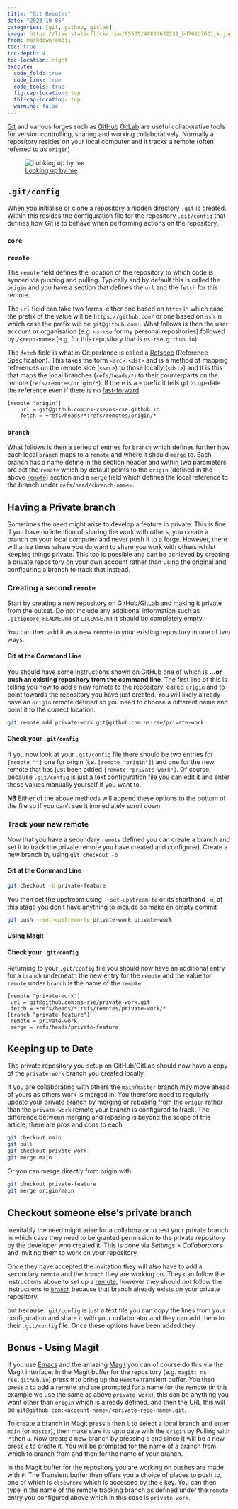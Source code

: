 ```yaml
---
title: "Git Remotes"
date: "2023-10-06"
categories: [git, github, gitlab]
image: https://live.staticflickr.com/65535/49833632231_bd701b7621_k.jpg
from: markdown+emoji
toc: true
toc-depth: 4
toc-location: right
execute:
  code_fold: true
  code_link: true
  code_tools: true
  fig-cap-location: top
  tbl-cap-location: top
  warning: false
---
```


[Git](https://git.scm) and various forges such as  [GitHub](https://github.com) [GitLab](https://gitlab.com) are useful
collaborative tools for version controlling, sharing and working collaboratively. Normally a repository resides on your
local computer and it tracks a remote (often referred to as `origin`)

![[Looking up by
me](https://flickr.com/photos/slackline/49833632231/)](https://live.staticflickr.com/65535/49833632231_bd701b7621_k.jpg)

## `.git/config`

When you initialise or clone a repository a hidden directory `.git` is created. Within this resides the configuration
file for the repository `.git/config` that defines how Git is to behave when performing actions on the repository.

### `core`

### `remote`

The `remote` field defines the location of the repository to which code is synced via pushing and pulling. Typically and
by default this is called the `origin` and you have a section that defines the `url` and the `fetch` for this remote.

The `url` field can take two forms, either one based on `https` in which case the prefix of the value will be
`https://github.com/` or one based on `ssh` in which case the prefix will be `git@github.com:`. What follows is then the
user account or organisation (e.g. `ns-rse` for my personal repositories) followed by `/<repo-name>` (e.g. for this
repository that is `ns-rse.github.io`).

The `fetch` field is what in Git parlance is called a
[Refspec](https://git-scm.com/book/it/v2/Git-Internals-The-Refspec) (Reference Specification). This takes the form
`<src>:<dst>` and is a method of mapping references on the remote side (`<src>`) to those locally (`<dst>`) and it is
this that maps the local branches (`refs/heads/*`) to their counterparts on the remote (`refs/remotes/origin/*`). If
there is a `+` prefix it tells git to up-date the reference even if there is no [fast-forward]().

```config
[remote "origin"]
    url = git@github.com:ns-rse/ns-rse.github.io
    fetch = +refs/heads/*:refs/remotes/origin/*
```

### `branch`

What follows is then a series of entries for `branch` which defines further how each local `branch` maps to a `remote`
and where it should `merge` to. Each branch has a name define in the section header and within two parameters are set
the `remote` which by default points to the `origin` (defined in the above [`remote`](#remote)) section and a `merge`
field which defines the local reference to the branch under `refs/head/<branch-name>`.

## Having a Private branch

Sometimes the need might arise to develop a feature in private. This is fine if you have no intention of sharing the
work with others, you create a branch on your local computer and never push it to a forge. However, there will arise
times where you do want to share you work with others whilst keeping things private. This too is possible and can be
achieved by creating a private repository on your own account rather than using the original and configuring a branch to
track that instead.

### Creating a second `remote`

Start by creating a new repository on GitHub/GitLab and making it private from the outset. Do _not_ include any
additional information such as `.gitignore`, `README.md` or `LICENSE.md` it should be completely empty.

You can then add it as a new `remote` to your existing repository in one of two ways.

#### Git at the Command Line

You should have some instructions shown on GitHub one of which is **...or push an existing repository from the command
line**. The first line of this is telling you how to add a new remote to the repository. called `origin` and to point
towards the repository you have just created. You will likely already have an `origin` remote defined so you need to
choose a different name and point it to the correct location.

``` .bash
git remote add private-work git@github.com:ns-rse/private-work
```

#### Check your `.git/config`

If you now look at your `.git/config` file there should be two entries for `[remote ""]` one for origin (i.e. `[remote
"origin"]`) and one for the new remote that has just been added `[remote "private-work"]`. Of course, because
`.git/config` is just a text configuration file you can edit it and enter these values manually yourself if you want to.

**NB** Either of the above methods will append these options to the bottom of the file so if you can't see it
immediately scroll down.

### Track your new remote

Now that you have a secondary `remote` defined you can create a branch and set it to track the private remote you have
created and configured. Create a new branch by using `git checkout -b`

#### Git at the Command Line

``` .bash
git checkout -b private-feature
```

You then set the upstream using `--set-upstream-to` or its shorthand `-u`, at this stage you don't have anything to include
so make an empty commit

``` .bash
git push --set-upstream-to private-work private-work
```

#### Using Magit

#### Check your `.git/config`

Returning to your `.git/config` file you should now have an additional entry for a `branch` underneath the new entry for
the `remote` and the value for `remote` under `branch` is the name of the `remote`.

``` config
[remote "private-work"]
 url = git@github.com:ns-rse/private-work.git
 fetch = +refs/heads/*:refs/remotes/private-work/*
[branch "private-feature"]
 remote = private-work
 merge = refs/heads/private-feature
```

## Keeping up to Date

The private repository you setup on GitHub/GitLab should now have a copy of the `private-work` branch you created
locally.

If you are collaborating with others the `main`/`master` branch may move ahead of yours as others work is merged in. You
therefore need to regularly update your private branch by merging or rebasing from the `origin` rather than the
`private-work` remote your branch is configured to track. The difference between merging and rebasing is beyond the
scope of this article, there are pros and cons to each

``` .bash
git checkout main
git pull
git checkout private-work
git merge main
```

Or you can merge directly from origin with

``` .bash
git checkout private-feature
git merge origin/main
```

## Checkout someone else's private branch

Inevitably the need might arise for a collaborator to test your private branch. In which case they need to be granted
permission to the private repository by the developer who created it. This is done via _Settings > Collaborators_ and
inviting them to work on your repository.

Once they have accepted the invitation they will also have to add a secondary `remote` and the `branch` they are working
on. They can follow the instructions above to set up a [remote](#remote), however they should _not_ follow the
instructions to [`branch`](#branch) because that branch already exists on your private repository.

but because `.git/config` is just a text file you can copy the lines from your
configuration and share it with your collaborator and they can add them to their `.git/config` file. Once these options
have been added they

## Bonus - Using Magit

If you use [Emacs](https://www.gnu.org/software/emacs/) and the amazing [Magit](https://magit.vc) you can of course do
this via the Magit interface. In the Magit buffer for the repository (e.g. `magit: ns-rse.github.io`) press `M` to bring
up the `Remote` transient buffer. You then press `a` to add a remote and are prompted for a name for the remote (in this
example we use the same as above `private-work`), this can be anything you want other than `origin` which is already
defined, and then the URL this will be `git@github.com:<account-name>/<private-repo-name>.git`.

To create a branch in Magit press `b` then `l` to select a local branch and enter `main` (or `master`), then make sure
its upto date with the `origin` by Pulling with `P` then `u`. Now create a new branch by pressing `b` and since it will
be a new press `c` to create it. You will be prompted for the name of a branch from which to branch from and then for
the name of your branch.

In the Magit buffer for the repository you are working on pushes are made with `P`. The Transient buffer then offers you
a choice of places to push to, one of which is `elsewhere` which is accessed by the `e` key. You can then type in the
name of the remote tracking branch as defined under the `remote` entry you configured above which in this case is
`private-work`.
